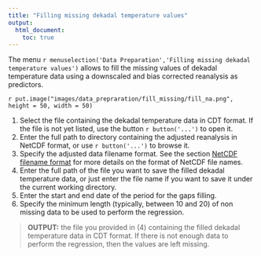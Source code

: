 ```yaml
---
title: "Filling missing dekadal temperature values"
output:
  html_document:
    toc: true
---
```



The menu `r menuselection('Data Preparation','Filling missing dekadal temperature values')` allows to fill the missing values of dekadal temperature data using a downscaled and bias corrected reanalysis as predictors.

`r put.image("images/data_prepraration/fill_missing/fill_na.png", height = 50, width = 50)`

1. Select the file containing the dekadal temperature data in CDT format. If the file is not yet listed, use the button `r button('...')` to open it.
2. Enter the full path to directory containing the adjusted reanalysis in NetCDF format, or use `r button('...')` to browse it.
3. Specify the adjusted data filename format. See the section [NetCDF filename format](cdt_data_input.html#cdt.ncdf.ffrmt) for more details on the format of NetCDF file names.
4. Enter the full path of the file you want to save the filled dekadal temperature data, or just enter the file name if you want to save it under the current working directory.
5. Enter the start and end date of the period for the gaps filling.
6. Specify the minimum length (typically, between 10 and 20) of non missing data to be used to perform the regression.

>  **OUTPUT:** the file you provided in (4) containing the filled dekadal temperature data in CDT format. If there is not enough data to perform the regression, then the values are left missing.

